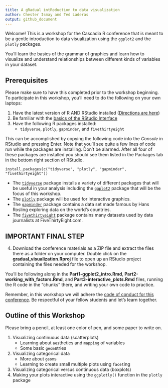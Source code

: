 ```yaml
---
title: A gRadual intRoduction to data visualization
author: Chester Ismay and Ted Laderas
output: github_document
---
```


Welcome! This is a workshop for the Cascadia R conference that is meant to be a gentle introduction to data visualization using the `ggplot2` and the `plotly` packages. 

You'll learn the basics of the grammar of graphics and learn how to visualize and understand relationships between different kinds of variables in your dataset.

## Prerequisites

Please make sure to have this completed prior to the workshop beginning. To participate in this workshop, you'll need to do the following on your own laptops:

1. Have the latest version of R AND RStudio installed ([Directions are here](http://moderndive.netlify.com/2-getting-started.html#what-are-r-and-rstudio))
2. Be familiar with the [basics of the RStudio Interface](https://ismayc.github.io/rbasics-book/3-rstudiobasics.html#rstudio-layout)
3. Have the following R packages installed:
    - `tidyverse`, `plotly`, `gapminder`, and `fivethirtyeight`

This can be accomplished by copying the following code into the *Console* in RStudio and pressing Enter. Note that you'll see quite a few lines of code run while the packages are installing. Don't be alarmed. After all four of these packages are installed you should see them listed in the Packages tab in the bottom right section of RStudio.

```
install.packages(c("tidyverse", "plotly", "gapminder", "fivethirtyeight"))
```
    
- The [`tidyverse`](http://tidyverse.tidyverse.org/) package installs a variety of different packages that will be useful in your analysis including the [`ggplot2`](https://ggplot2.tidyverse.org/) package that will be the focus of this workshop. 
- The [`plotly`](https://plotly-book.cpsievert.me/) package will be used for interactive graphics. 
- The [`gapminder`](https://github.com/jennybc/gapminder/blob/master/README.md) package contains a data set made famous by Hans Rosling exploring data on the world's countries.
- The [`fivethirtyeight`](http://fivethirtyeight-r.netlify.com/) package contains many datasets used by data journalists at FiveThirtyEight.com.

## IMPORTANT FINAL STEP

4. Download the conference materials as a ZIP file and extract the files there as a folder on your computer. Double click on the **gradual_visualization.Rproj** file to open up an RStudio project containing the files needed for the workshop.  

You'll be following along in the **Part1-ggplot2_intro.Rmd**, **Part2-working_with_factors.Rmd**, and **Part3-interactive_plots.Rmd** files, running the R code in the "chunks" there, and writing your own code to practice.
    
Remember, in this workshop we will adhere the [code of conduct for this conference](https://cascadiarconf.com/coc/). Be respectful of your fellow students and let's learn together.

## Outline of this Workshop

Please bring a pencil, at least one color of pen, and some paper to write on.

1. Visualizing continuous data (scatterplots)
    - Learning about `aes`thetics and `mapping` of variables
    - Some basic `geom`etries
1. Visualizing categorical data
    - More about `geom`s
    - Learning to create small multiple plots using `facet`ing
1. Visualizing categorical versus continuous data (boxplots)
1. Making your plots interactive using the `ggplotly()` function in the `plotly` package

